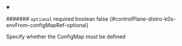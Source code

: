 
<details className="config-field" data-expandable="false" open>
<summary>

####### `optional` <span className="config-field-required" data-required="false">required</span> <span className="config-field-type">boolean</span> <span className="config-field-default">false</span> <span className="config-field-enum"></span> {#controlPlane-distro-k0s-envFrom-configMapRef-optional}

Specify whether the ConfigMap must be defined

</summary>



</details>
